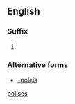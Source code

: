 ==English==

===Suffix===
{{head|en}}

# {{plural of|-polis}}

===Alternative forms===
* [[-poleis]]

[[Category:English suffixes|polises]]